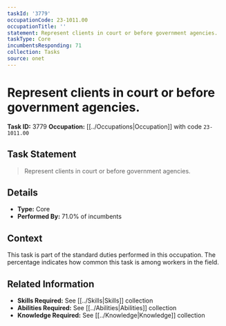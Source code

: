 ```yaml
---
taskId: '3779'
occupationCode: 23-1011.00
occupationTitle: ''
statement: Represent clients in court or before government agencies.
taskType: Core
incumbentsResponding: 71
collection: Tasks
source: onet
---
```

# Represent clients in court or before government agencies.

**Task ID:** 3779
**Occupation:** [[../Occupations|Occupation]] with code `23-1011.00`

## Task Statement

> Represent clients in court or before government agencies.

## Details

- **Type:** Core
- **Performed By:** 71.0% of incumbents

## Context

This task is part of the standard duties performed in this occupation. The percentage indicates how common this task is among workers in the field.

## Related Information

- **Skills Required:** See [[../Skills|Skills]] collection
- **Abilities Required:** See [[../Abilities|Abilities]] collection
- **Knowledge Required:** See [[../Knowledge|Knowledge]] collection
